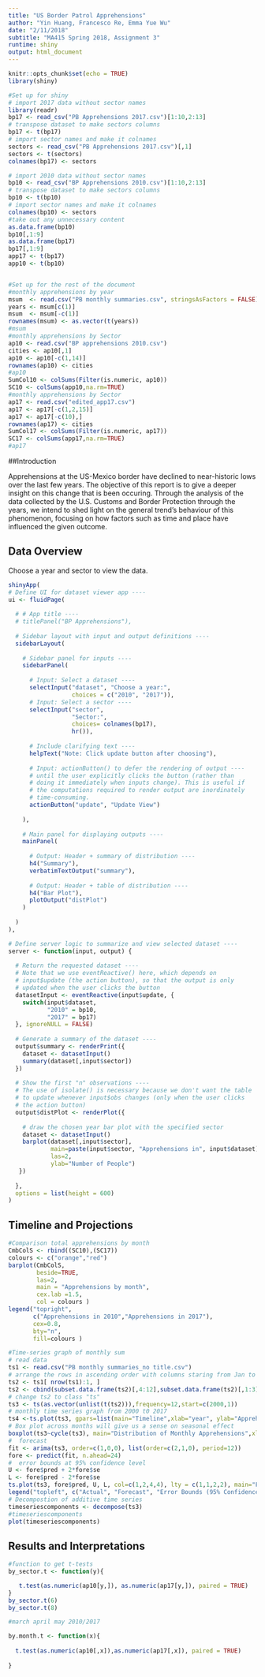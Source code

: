 ```yaml
---
title: "US Border Patrol Apprehensions"
author: "Yin Huang, Francesco Re, Emma Yue Wu"
date: "2/11/2018"
subtitle: "MA415 Spring 2018, Assignment 3"
runtime: shiny
output: html_document
---
```


```r
knitr::opts_chunk$set(echo = TRUE)
library(shiny)

#Set up for shiny
# import 2017 data without sector names
library(readr)
bp17 <- read_csv("PB Apprehensions 2017.csv")[1:10,2:13]
# transpose dataset to make sectors columns
bp17 <- t(bp17)
# import sector names and make it colnames
sectors <- read_csv("PB Apprehensions 2017.csv")[,1]
sectors <- t(sectors)
colnames(bp17) <- sectors

# import 2010 data without sector names
bp10 <- read_csv("BP Apprehensions 2010.csv")[1:10,2:13]
# transpose dataset to make sectors columns
bp10 <- t(bp10)
# import sector names and make it colnames
colnames(bp10) <- sectors
#take out any unnecessary content
as.data.frame(bp10)
bp10[,1:9]
as.data.frame(bp17)
bp17[,1:9]
app17 <- t(bp17)
app10 <- t(bp10)


#Set up for the rest of the document
#monthly apprehensions by year
msum  <- read.csv("PB monthly summaries.csv", stringsAsFactors = FALSE)
years <- msum[c(1)]
msum  <- msum[-c(1)]
rownames(msum) <- as.vector(t(years))
#msum
#monthly apprehensions by Sector
ap10 <- read.csv("BP apprehensions 2010.csv")
cities <- ap10[,1]
ap10 <- ap10[-c(1,14)]
rownames(ap10) <- cities
#ap10
SumCol10 <- colSums(Filter(is.numeric, ap10))
SC10 <- colSums(app10,na.rm=TRUE)
#monthly apprehensions by Sector
ap17 <- read.csv("edited_app17.csv")
ap17 <- ap17[-c(1,2,15)]
ap17 <- ap17[-c(10),]
rownames(ap17) <- cities
SumCol17 <- colSums(Filter(is.numeric, ap17))
SC17 <- colSums(app17,na.rm=TRUE)
#ap17


```

##Introduction

Apprehensions at the US-Mexico border have declined to near-historic lows over the last few years. The objective of this report is to give a deeper insight on this change that is been occuring. Through the analysis of the data collected by the U.S. Customs and Border Protection through the years, we intend to shed light on the general trend's behaviour of this phenomenon, focusing on how factors such as time and place have influenced the given outcome.

## Data Overview

Choose a year and sector to view the data.

```r

shinyApp(
# Define UI for dataset viewer app ----
ui <- fluidPage(
  
  # # App title ----
  # titlePanel("BP Apprehensions"),
  
  # Sidebar layout with input and output definitions ----
  sidebarLayout(
    
    # Sidebar panel for inputs ----
    sidebarPanel(
      
      # Input: Select a dataset ----
      selectInput("dataset", "Choose a year:",
                  choices = c("2010", "2017")),
      # Input: Select a sector ----
      selectInput("sector",
                  "Sector:",
                  choices= colnames(bp17),
                  hr()),
      
      # Include clarifying text ----
      helpText("Note: Click update button after choosing"),
      
      # Input: actionButton() to defer the rendering of output ----
      # until the user explicitly clicks the button (rather than
      # doing it immediately when inputs change). This is useful if
      # the computations required to render output are inordinately
      # time-consuming.
      actionButton("update", "Update View")
      
    ),
    
    # Main panel for displaying outputs ----
    mainPanel(
      
      # Output: Header + summary of distribution ----
      h4("Summary"),
      verbatimTextOutput("summary"),
      
      # Output: Header + table of distribution ----
      h4("Bar Plot"),
      plotOutput("distPlot")
    )
    
  )
),

# Define server logic to summarize and view selected dataset ----
server <- function(input, output) {
  
  # Return the requested dataset ----
  # Note that we use eventReactive() here, which depends on
  # input$update (the action button), so that the output is only
  # updated when the user clicks the button
  datasetInput <- eventReactive(input$update, {
    switch(input$dataset,
           "2010" = bp10,
           "2017" = bp17)
  }, ignoreNULL = FALSE)
  
  # Generate a summary of the dataset ----
  output$summary <- renderPrint({
    dataset <- datasetInput()
    summary(dataset[,input$sector])
  })
  
  # Show the first "n" observations ----
  # The use of isolate() is necessary because we don't want the table
  # to update whenever input$obs changes (only when the user clicks
  # the action button)
  output$distPlot <- renderPlot({
    
    # draw the chosen year bar plot with the specified sector
    dataset <- datasetInput()
    barplot(dataset[,input$sector], 
            main=paste(input$sector, "Apprehensions in", input$dataset),
            las=2,
            ylab="Number of People")
   })
  
  },
  options = list(height = 600)
)
```


## Timeline and Projections
```r
#Comparison total apprehensions by month 
CmbColS <- rbind((SC10),(SC17))
colours <- c("orange","red")
barplot(CmbColS,
        beside=TRUE, 
        las=2, 
        main = "Apprehensions by month",
        cex.lab =1.5,
        col = colours )
legend("topright",
       c("Apprehensions in 2010","Apprehensions in 2017"),
       cex=0.8,
       bty="n",
       fill=colours )

#Time-series graph of monthly sum
# read data
ts1 <- read.csv("PB monthly summaries_no title.csv")
# arrange the rows in ascending order with columns staring from Jan to Dec
ts2 <- ts1[ nrow(ts1):1, ]
ts2 <- cbind(subset.data.frame(ts2)[,4:12],subset.data.frame(ts2)[,1:3])
# change ts2 to class "ts"
ts3 <- ts(as.vector(unlist(t(ts2))),frequency=12,start=c(2000,1))
# monthly time series graph from 2000 t0 2017 
ts4 <-ts.plot(ts3, gpars=list(main="Timeline",xlab="year", ylab="Apprehensions", lty=c(1:3)))
# Box plot across months will give us a sense on seasonal effect 
boxplot(ts3~cycle(ts3), main="Distribution of Monthly Apprehensions",xlab="month", ylab="Apprehensions")
#  forecast
fit <- arima(ts3, order=c(1,0,0), list(order=c(2,1,0), period=12))
fore <- predict(fit, n.ahead=24)
#  error bounds at 95% confidence level
U <- fore$pred + 2*fore$se
L <- fore$pred - 2*fore$se
ts.plot(ts3, fore$pred, U, L, col=c(1,2,4,4), lty = c(1,1,2,2), main="Projection", xlab="month", ylab="Apprehensions")
legend("topleft", c("Actual", "Forecast", "Error Bounds (95% Confidence)"), col=c(1,2,4), lty=c(1,1,2))
# Decompostion of additive time series
timeseriescomponents <- decompose(ts3)
#timeseriescomponents
plot(timeseriescomponents)

```

## Results and Interpretations
```r
#function to get t-tests
by_sector.t <- function(y){

   t.test(as.numeric(ap10[y,]), as.numeric(ap17[y,]), paired = TRUE)
}
by_sector.t(6)
by_sector.t(8)

#march april may 2010/2017

by.month.t <- function(x){
  
  t.test(as.numeric(ap10[,x]),as.numeric(ap17[,x]), paired = TRUE)
  
}

```






